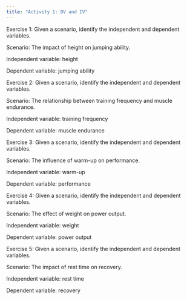 ```yaml
---
title: "Activity 1: DV and IV"
---
```


Exercise 1: Given a scenario, identify the independent and dependent variables.

Scenario: The impact of height on jumping ability.

Independent variable: height

Dependent variable: jumping ability

Exercise 2: Given a scenario, identify the independent and dependent variables.

Scenario: The relationship between training frequency and muscle endurance.

Independent variable: training frequency

Dependent variable: muscle endurance

Exercise 3: Given a scenario, identify the independent and dependent variables.

Scenario: The influence of warm-up on performance.

Independent variable: warm-up

Dependent variable: performance

Exercise 4: Given a scenario, identify the independent and dependent variables.

Scenario: The effect of weight on power output.

Independent variable: weight

Dependent variable: power output

Exercise 5: Given a scenario, identify the independent and dependent variables.

Scenario: The impact of rest time on recovery.

Independent variable: rest time

Dependent variable: recovery
